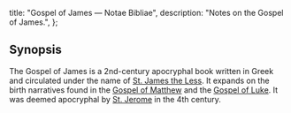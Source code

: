   title: "Gospel of James — Notae Bibliae",
  description: "Notes on the Gospel of James.",
};

<Initial text="Gospel of James"/>

## Synopsis

The Gospel of James is a 2nd-century apocryphal book written in Greek and circulated under the name of [St. James the Less](/people/saints/apostles/james-the-less). It expands on the birth narratives found in the [Gospel of Matthew](/bible/new-testament/gospels/matthew) and the [Gospel of Luke](/bible/new-testament/gospels/luke). It was deemed apocryphal by [St. Jerome](/people/saints/latin-fathers/jerome-of-stridon) in the 4th century.
